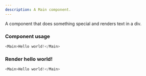 ```yaml
---
description: A Main component.
---
```



A component that does something special and renders text in a div.

### Component usage
```js
<Main>Hello world!</Main>
```

### Render hello world!

```js live
<Main>Hello world!</Main>
```
